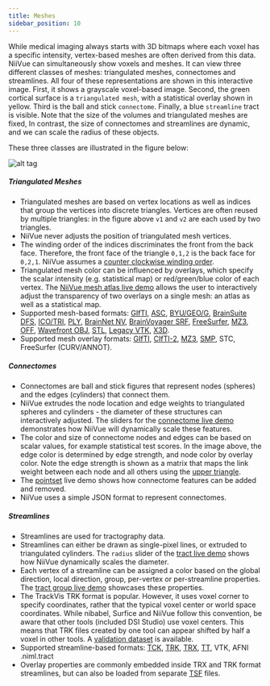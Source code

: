 ```yaml
---
title: Meshes
sidebar_position: 10
---
```



While medical imaging always starts with 3D bitmaps where each voxel has a specific intensity, vertex-based meshes are often derived from this data. NiiVue can simultaneously show voxels and meshes. It can view three different classes of meshes: triangulated meshes, connectomes and streamlines. All four of these representations are shown in this interactive image. First, it shows a grayscale voxel-based image. Second, the green cortical surface is a `triangulated mesh`, with a statistical overlay shown in yellow. Third is the ball and stick `connectome`. Finally, a blue `streamline` tract is visible. Note that the size of the volumes and triangulated meshes are fixed, In contrast, the size of connectomes and streamlines are dynamic, and we can scale the radius of these objects.


<NiivueBrowserWrapper>
  <MeshDemo />
</NiivueBrowserWrapper>

These three classes are illustrated in the figure below:

![alt tag](/img/pages/mesh2.png)

##### Triangulated Meshes

 - Triangulated meshes are based on vertex locations as well as indices that group the vertices into discrete triangles. Vertices are often reused by multiple triangles: in the figure above `v1` and `v2` are each used by two triangles.
 - NiiVue never adjusts the position of triangulated mesh vertices.
 - The winding order of the indices discriminates the front from the back face. Therefore, the front face of the triangle `0,1,2` is the back face for `0,2,1`. NiiVue assumes a [counter clockwise winding order](https://learnwebgl.brown37.net/model_data/model_volume.html#:~:text=The%20order%20of%20a%20triangle's,is%20called%20the%20winding%20order.).
 - Triangulated mesh color can be influenced by overlays, which specify the scalar intensity (e.g. statistical map) or red/green/blue color of each vertex. The [NiiVue mesh atlas live demo](https://niivue.com/demos/features/mesh.atlas.html) allows the user to interactively adjust the transparency of two overlays on a single mesh: an atlas as well as a statistical map. 
 - Supported mesh-based formats: [GIfTI](https://www.nitrc.org/projects/gifti/), [ASC](http://www.grahamwideman.com/gw/brain/fs/surfacefileformats.htm), [BYU/GEO/G](http://www.grahamwideman.com/gw/brain/fs/surfacefileformats.htm), [BrainSuite DFS](http://brainsuite.org/formats/dfs/), [ICO/TRI](http://www.grahamwideman.com/gw/brain/fs/surfacefileformats.htm), [PLY](<https://en.wikipedia.org/wiki/PLY_(file_format)>), [BrainNet NV](https://www.nitrc.org/projects/bnv/), [BrainVoyager SRF](https://support.brainvoyager.com/brainvoyager/automation-development/84-file-formats/344-users-guide-2-3-the-format-of-srf-files), [FreeSurfer](http://www.grahamwideman.com/gw/brain/fs/surfacefileformats.htm), [MZ3](https://github.com/neurolabusc/surf-ice/tree/master/mz3), [OFF](<https://en.wikipedia.org/wiki/OFF_(file_format)>), [Wavefront OBJ](https://brainder.org/tag/obj/), [STL](https://medium.com/3d-printing-stories/why-stl-format-is-bad-fea9ecf5e45), [Legacy VTK](https://vtk.org/wp-content/uploads/2015/04/file-formats.pdf), [X3D](https://3dprint.nih.gov/).
 - Supported mesh overlay formats: [GIfTI](https://www.nitrc.org/projects/gifti/), [CIfTI-2](https://balsa.wustl.edu/about/fileTypes), [MZ3](https://github.com/neurolabusc/surf-ice/tree/master/mz3), [SMP](https://support.brainvoyager.com/brainvoyager/automation-development/84-file-formats/40-the-format-of-smp-files), STC, FreeSurfer (CURV/ANNOT).

##### Connectomes

 - Connectomes are ball and stick figures that represent nodes (spheres) and the edges (cylinders) that connect them.
 - NiiVue extrudes the node location and edge weights to triangulated spheres and cylinders - the diameter of these structures can interactively adjusted. The sliders for the [connectome live demo](https://niivue.com/demos/features/connectome.html) demonstrates how NiiVue will dynamically scale these features.
 - The color and size of connectome nodes and edges can be based on scalar values, for example statistical test scores. In the image above, the edge color is determined by edge strength, and node color by overlay color. Note the edge strength is shown as a matrix that maps the link weight between each node and all others using the [upper triangle](https://www.geeksforgeeks.org/triangular-matrix/).
 - The [pointset](https://niivue.com/demos/features/pointset.html) live demo shows how connectome features can be added and removed.
 - NiiVue uses a simple JSON format to represent connectomes.
 
##### Streamlines

 - Streamlines are used for tractography data.
 - Streamlines can either be drawn as single-pixel lines, or extruded to triangulated cylinders. The `radius` slider of the [tract live demo](https://niivue.com/demos/features/tracts.cylinder.html) shows how NiiVue dynamically scales the diameter.
 - Each vertex of a streamline can be assigned a color based on the global direction, local direction, group, per-vertex or per-streamline properties. The [tract group live demo](https://niivue.com/demos/features/tracts.group.html) showcases these properties.
 - The TrackVis TRK format is popular. However, it uses voxel corner to specify coordinates, rather that the typical voxel center or world space coordinates. While nibabel, Surfice and NiiVue follow this convention, be aware that other tools (included DSI Studio) use voxel centers. This means that TRK files created by one tool can appear shifted by half a voxel in other tools. A [validation dataset](https://github.com/neurolabusc/TRK) is available.
 - Supported streamline-based formats: [TCK](https://mrtrix.readthedocs.io/en/latest/getting_started/image_data.html#tracks-file-format-tck), [TRK](http://trackvis.org/docs/?subsect=fileformat), [TRX](https://github.com/frheault/tractography_file_format), [TT](https://dsi-studio.labsolver.org/doc/cli_data.html), VTK, AFNI .niml.tract
 - Overlay properties are commonly embedded inside TRX and TRK format streamlines, but can also be loaded from separate [TSF](https://mrtrix.readthedocs.io/en/dev/getting_started/image_data.html#track-scalar-file-format-tsf) files.
